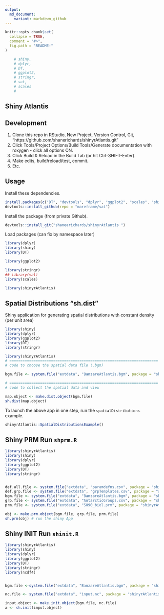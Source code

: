```yaml
---
output:
  md_document:
    variant: markdown_github
---
```


<!-- README.md is generated from README.Rmd. Please edit that file -->

```r
knitr::opts_chunk$set(
  collapse = TRUE,
  comment = "#>",
  fig.path = "README-"
)

    # shiny,
    # dplyr,
    # DT,
    # ggplot2,
    # stringr,
    # vat,
    # scales
    # 
```

## Shiny Atlantis

## Development

1. Clone this repo in RStudio, New Project, Version Control, Git, "https://github.com/shanerichards/shinyrAtlantis.git"
2. Click Tools/Project Options/Build Tools/Generate documentation with roxygen - click all options ON. 
3. Click Build & Reload in the Build Tab (or hit Ctrl-SHIFT-Enter). 
4. Make edits, build/reload/test, commit. 
5. Etc. 



## Usage

Install these dependencies. 

```r
install.packages(c("DT", "devtools", "dplyr", "ggplot2", "scales", "shiny", "stringr", "data.table"))
devtools::install_github(repo = "mareframe/vat")
```

Install the package (from private Github). 

```r
devtools::install_git("shanearichards/shinyrAtlantis ")
```

Load packages (can fix by namespace later)

```r
library(dplyr)
library(shiny)
library(DT)

library(ggplot2)

library(stringr)
## library(vat) 
library(scales)

library(shinyrAtlantis)
```

## Spatial Distributions "sh.dist"

Shiny application for generating spatial distributions with constant density (per unit area)


```r
library(shiny)
library(dplyr)
library(ggplot2)
library(DT)
library(stringr)

library(shinyrAtlantis)
# ====================================================================
# code to choose the spatial data file (.bgm)

bgm.file <- system.file("extdata", "BanzareAtlantis.bgm", package = "shinyrAtlantis")

# ====================================================================
# code to collect the spatial data and view

map.object <- make.dist.object(bgm.file)
sh.dist(map.object)

```

To launch the above app in one step, run the `spatialDistributions` example.  


```r
shinyrAtlantis::SpatialDistributionsExample()
```

## Shiny PRM Run `shprm.R`

```r
library(shinyrAtlantis)
library(shiny)
library(dplyr)
library(ggplot2)
library(DT)
library(stringr)


def.all.file <- system.file("extdata", "paramdefns.csv", package = "shinyrAtlantis")
def.grp.file <- system.file("extdata", "grpTemplates.csv", package = "shinyrAtlantis")
bgm.file <- system.file("extdata", "BanzareAtlantis.bgm", package = "shinyrAtlantis")
grp.file <- system.file("extdata", "AntarcticGroups.csv", package = "shinyrAtlantis")
prm.file <- system.file("extdata", "SO90_biol.prm", package = "shinyrAtlantis")

obj <- make.prm.object(bgm.file, grp.file, prm.file)
sh.prm(obj) # run the shiny App

```


## Shiny INIT Run `shinit.R`

```r
library(shinyrAtlantis)
library(shiny)
library(dplyr)
library(ggplot2)
library(DT)
library(stringr)
library(ncdf4)


bgm.file <-system.file("extdata", "BanzareAtlantis.bgm", package = "shinyrAtlantis")

nc.file <- system.file("extdata", "input.nc", package = "shinyrAtlantis")

input.object <- make.init.object(bgm.file, nc.file)
a <- sh.init(input.object)
```